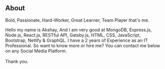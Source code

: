 ## About


 <p style={{fontSize:"1.5rem", fontWeight:"500"}}>Bold, Passionate, Hard-Worker, Great Learner, Team Player that's me.</p>


Hello my name is Akshay, And I am very good at MongoDB, Express.js, Node.js, React.js, RESTful API, Gatsby.js, HTML, CSS, JavaScript, Bootstrap, Netlify & GraphQL. I have a 2 years of Experience as an IT Professional. So want to know more or hire me? You can contact me below on any Social Media Platform. <br/><br/>Thank you.
